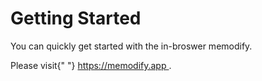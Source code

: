 <h1 id="getting-started" className="mb-4 text-4xl font-bold">
  Getting Started
</h1>
<p>You can quickly get started with the in-broswer memodify.</p>
<p>
  Please visit{" "}
  <a
    href="//memodify.app/"
    target="application"
    className="bg-gray-100 p-1 rounded text-base hover:drop-shadow-sm hover:bg-gray-200"
  >
    https://memodify.app
  </a>
  .
</p>
